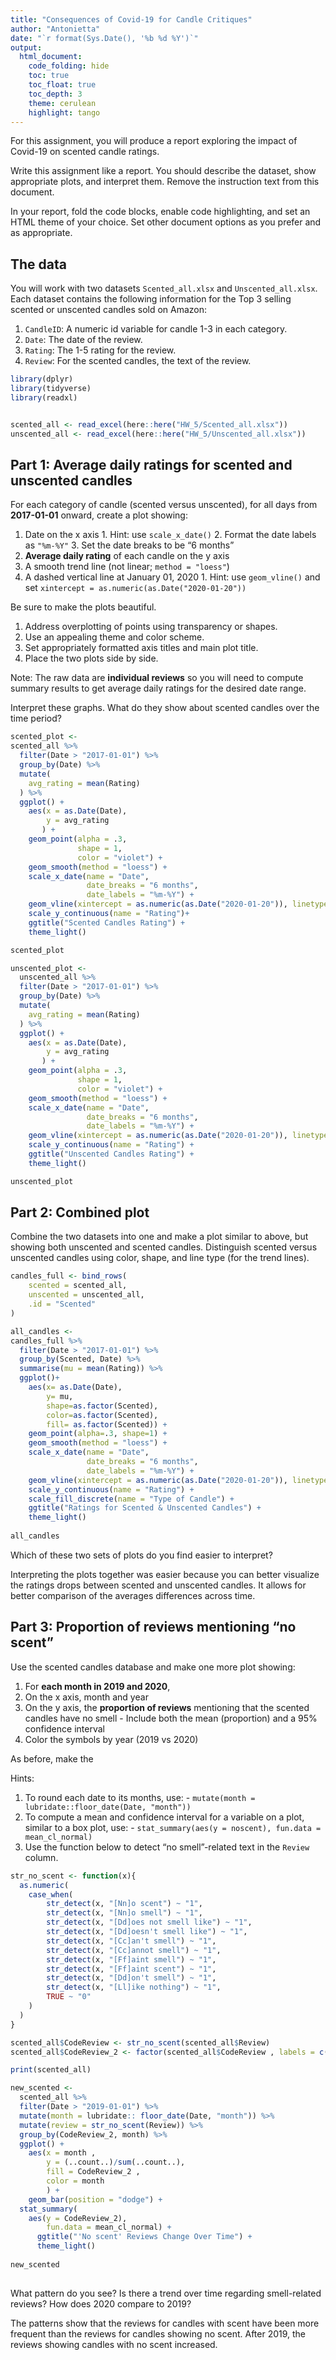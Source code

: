 ```yaml
---
title: "Consequences of Covid-19 for Candle Critiques"
author: "Antonietta"
date: "`r format(Sys.Date(), '%b %d %Y')`"
output:   
  html_document:
    code_folding: hide
    toc: true
    toc_float: true
    toc_depth: 3
    theme: cerulean
    highlight: tango
---
```


For this assignment, you will produce a report exploring the impact of Covid-19 on scented candle ratings.

Write this assignment like a report.
You should describe the dataset, show appropriate plots, and interpret them.
Remove the instruction text from this document.

In your report, fold the code blocks, enable code highlighting, and set an HTML theme of your choice.
Set other document options as you prefer and as appropriate.


## The data

You will work with two datasets `Scented_all.xlsx` and `Unscented_all.xlsx`.
Each dataset contains the following information for the Top 3 selling scented or unscented candles sold on Amazon:
  
  1. `CandleID`: A numeric id variable for candle 1-3 in each category.
  2. `Date`: The date of the review.
  3. `Rating`: The 1-5 rating for the review.
  4. `Review`: For the scented candles, the text of the review.

```r

library(dplyr)
library(tidyverse)
library(readxl)


scented_all <- read_excel(here::here("HW_5/Scented_all.xlsx"))
unscented_all <- read_excel(here::here("HW_5/Unscented_all.xlsx"))
```


## Part 1: Average daily ratings for scented and unscented candles

For each category of candle (scented versus unscented), for all days from **2017-01-01** onward, create a plot showing:

  1. Date on the x axis
    1. Hint: use `scale_x_date()`
    2. Format the date labels as `"%m-%Y"`
    3. Set the date breaks to be "6 months"
  2. **Average daily rating** of each candle on the y axis
  3. A smooth trend line (not linear; `method = "loess"`)
  4. A dashed vertical line at January 01, 2020
    1. Hint: use `geom_vline()` and set `xintercept = as.numeric(as.Date("2020-01-20"))`
    
Be sure to make the plots beautiful.

  1. Address overplotting of points using transparency or shapes.
  2. Use an appealing theme and color scheme.
  3. Set appropriately formatted axis titles and main plot title.
  4. Place the two plots side by side.
  
Note: The raw data are **individual reviews** so you will need to compute summary results to get average daily ratings for the desired date range.

Interpret these graphs.
What do they show about scented candles over the time period?

```r

scented_plot <-
scented_all %>%
  filter(Date > "2017-01-01") %>% 
  group_by(Date) %>%
  mutate(
    avg_rating = mean(Rating)
  ) %>%
  ggplot() +
    aes(x = as.Date(Date),
        y = avg_rating
       ) +
    geom_point(alpha = .3, 
               shape = 1,
               color = "violet") +
    geom_smooth(method = "loess") +
    scale_x_date(name = "Date", 
                 date_breaks = "6 months", 
                 date_labels = "%m-%Y") +
    geom_vline(xintercept = as.numeric(as.Date("2020-01-20")), linetype = "dashed") +
    scale_y_continuous(name = "Rating")+
    ggtitle("Scented Candles Rating") +
    theme_light()

scented_plot

unscented_plot <-
  unscented_all %>%
  filter(Date > "2017-01-01") %>% 
  group_by(Date) %>%
  mutate(
    avg_rating = mean(Rating)
  ) %>%
  ggplot() +
    aes(x = as.Date(Date),
        y = avg_rating
       ) +
    geom_point(alpha = .3, 
               shape = 1,
               color = "violet") +
    geom_smooth(method = "loess") +
    scale_x_date(name = "Date", 
                 date_breaks = "6 months", 
                 date_labels = "%m-%Y") +
    geom_vline(xintercept = as.numeric(as.Date("2020-01-20")), linetype = "dashed") +
    scale_y_continuous(name = "Rating") +
    ggtitle("Unscented Candles Rating") +
    theme_light()

unscented_plot

```


## Part 2: Combined plot

Combine the two datasets into one and make a plot similar to above, but showing both unscented and scented candles.
Distinguish scented versus unscented candles using color, shape, and line type (for the trend lines).

```r
candles_full <- bind_rows(
	scented = scented_all, 
	unscented = unscented_all, 
	.id = "Scented"
)
```

```r

all_candles <-
candles_full %>%
  filter(Date > "2017-01-01") %>% 
  group_by(Scented, Date) %>%
  summarise(mu = mean(Rating)) %>%
  ggplot()+
    aes(x= as.Date(Date), 
        y= mu, 
        shape=as.factor(Scented),
        color=as.factor(Scented),
        fill= as.factor(Scented)) + 
    geom_point(alpha=.3, shape=1) +
    geom_smooth(method = "loess") +
    scale_x_date(name = "Date", 
                 date_breaks = "6 months", 
                 date_labels = "%m-%Y") +
    geom_vline(xintercept = as.numeric(as.Date("2020-01-20")), linetype = "dashed") +
    scale_y_continuous(name = "Rating") +
    scale_fill_discrete(name = "Type of Candle") +
    ggtitle("Ratings for Scented & Unscented Candles") +
    theme_light() 
  
all_candles

```

Which of these two sets of plots do you find easier to interpret?

Interpreting the plots together was easier because you can better visualize the ratings drops between scented and unscented candles. It allows for better comparison of the averages differences across time.


## Part 3: Proportion of reviews mentioning "no scent"

Use the scented candles database and make one more plot showing:

  1. For **each month in 2019 and 2020**, 
  2. On the x axis, month and year
  3. On the y axis, the **proportion of reviews** mentioning that the scented candles have no smell
    - Include both the mean (proportion) and a 95% confidence interval
  4. Color the symbols by year (2019 vs 2020)

As before, make the 

Hints:

  1. To round each date to its months, use:
    - `mutate(month = lubridate::floor_date(Date, "month"))`
  2. To compute a mean and confidence interval for a variable on a plot, similar to a box plot, use:
    - `stat_summary(aes(y = noscent), fun.data = mean_cl_normal)`
  3. Use the function below to detect "no smell"-related text in the `Review` column.

```r
str_no_scent <- function(x){
  as.numeric(
  	case_when(
  		str_detect(x, "[Nn]o scent") ~ "1", 
  		str_detect(x, "[Nn]o smell") ~ "1",
  		str_detect(x, "[Dd]oes not smell like") ~ "1",
  		str_detect(x, "[Dd]oesn't smell like") ~ "1",
  		str_detect(x, "[Cc]an't smell") ~ "1",
  		str_detect(x, "[Cc]annot smell") ~ "1",
  		str_detect(x, "[Ff]aint smell") ~ "1",
  		str_detect(x, "[Ff]aint scent") ~ "1",
  		str_detect(x, "[Dd]on't smell") ~ "1",
  		str_detect(x, "[Ll]ike nothing") ~ "1",
  		TRUE ~ "0"
  	)
  )
}

scented_all$CodeReview <- str_no_scent(scented_all$Review)
scented_all$CodeReview_2 <- factor(scented_all$CodeReview , labels = c("scent", "noscent"))

print(scented_all)

```

```r

new_scented <- 
  scented_all %>%
  filter(Date > "2019-01-01") %>%
  mutate(month = lubridate:: floor_date(Date, "month")) %>%
  mutate(review = str_no_scent(Review)) %>%
  group_by(CodeReview_2, month) %>%
  ggplot() +
    aes(x = month ,
        y = (..count..)/sum(..count..), 
        fill = CodeReview_2 , 
        color = month
        ) +
    geom_bar(position = "dodge") +
  stat_summary(
    aes(y = CodeReview_2), 
        fun.data = mean_cl_normal) +
      ggtitle("'No scent' Reviews Change Over Time") +
      theme_light() 
  
new_scented
  

```

What pattern do you see?
Is there a trend over time regarding smell-related reviews? 
How does 2020 compare to 2019?

The patterns show that the reviews for candles with scent have been more frequent than the reviews for candles showing no scent. After 2019, the reviews showing candles with no scent increased. 
